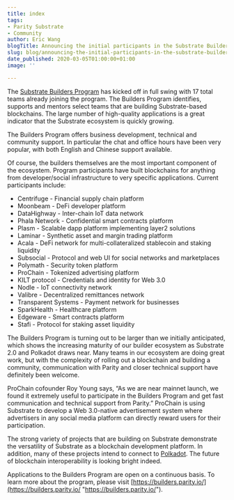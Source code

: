 ```yaml
---
title: index
tags:
- Parity Substrate
- Community
author: Eric Wang
blogTitle: Announcing the initial participants in the Substrate Builders Program
slug: blog/announcing-the-initial-participants-in-the-substrate-builders-program/
date_published: 2020-03-05T01:00:00+01:00
image: ''

---
```

The [Substrate Builders Program](https://www.parity.io/substrate-builders-program/) has kicked off in full swing with 17 total teams already joining the program. The Builders Program identifies, supports and mentors select teams that are building Substrate-based blockchains. The large number of high-quality applications is a great indicator that the Substrate ecosystem is quickly growing.

The Builders Program offers business development, technical and community support. In particular the chat and office hours have been very popular, with both English and Chinese support available.

Of course, the builders themselves are the most important component of the ecosystem. Program participants have built blockchains for anything from developer/social infrastructure to very specific applications. Current participants include:

* Centrifuge - Financial supply chain platform
* Moonbeam - DeFi developer platform
* DataHighway - Inter-chain IoT data network
* Phala Network - Confidential smart contracts platform
* Plasm - Scalable dapp platform implementing layer2 solutions
* Laminar - Synthetic asset and margin trading platform
* Acala - DeFi network for multi-collateralized stablecoin and staking liquidity
* Subsocial - Protocol and web UI for social networks and marketplaces
* Polymath - Security token platform
* ProChain - Tokenized advertising platform
* KILT protocol - Credentials and identity for Web 3.0
* Nodle - IoT connectivity network
* Valibre - Decentralized remittances network
* Transparent Systems - Payment network for businesses
* SparkHealth - Healthcare platform
* Edgeware - Smart contracts platform
* Stafi - Protocol for staking asset liquidity

The Builders Program is turning out to be larger than we initially anticipated, which shows the increasing maturity of our builder ecosystem as Substrate 2.0 and Polkadot draws near. Many teams in our ecosystem are doing great work, but with the complexity of rolling out a blockchain and building a community, communication with Parity and closer technical support have definitely been welcome.

ProChain cofounder Roy Young says, “As we are near mainnet launch, we found it extremely useful to participate in the Builders Program and get fast communication and technical support from Parity.” ProChain is using Substrate to develop a Web 3.0-native advertisement system where advertisers in any social media platform can directly reward users for their participation.

The strong variety of projects that are building on Substrate demonstrate the versatility of Substrate as a blockchain development platform. In addition, many of these projects intend to connect to [Polkadot](https://polkadot.network/). The future of blockchain interoperability is looking bright indeed.

Applications to the Builders Program are open on a continuous basis. To learn more about the program, please visit [https://builders.parity.io/](https://builders.parity.io/ "https://builders.parity.io/").